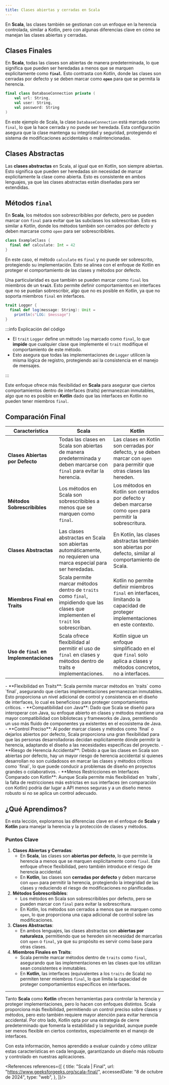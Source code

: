 ```yaml
---
title: Clases abiertas y cerradas en Scala
---
```



<ReadingTime />
<GithubRepoLink user="r8vnhill" repo="" />

En **Scala**, las clases también se gestionan con un enfoque en la herencia controlada, similar a Kotlin, pero con algunas diferencias clave en cómo se manejan las clases abiertas y cerradas.
 
## Clases Finales

En **Scala**, todas las clases son abiertas de manera predeterminada, lo que significa que pueden ser heredadas a menos que se marquen explícitamente como **`final`**. Esto contrasta con Kotlin, donde las clases son cerradas por defecto y se deben marcar como **`open`** para que se permita la herencia.

```scala showLineNumbers
final class DatabaseConnection private (
    val url: String, 
    val user: String, 
    val password: String
)
```

En este ejemplo de Scala, la clase `DatabaseConnection` está marcada como `final`, lo que la hace cerrada y no puede ser heredada. Esta configuración asegura que la clase mantenga su integridad y seguridad, protegiendo el sistema de modificaciones accidentales o malintencionadas.

## Clases Abstractas

Las **clases abstractas** en Scala, al igual que en Kotlin, son siempre abiertas. Esto significa que pueden ser heredadas sin necesidad de marcar explícitamente la clase como abierta. Esto es consistente en ambos lenguajes, ya que las clases abstractas están diseñadas para ser extendidas.

## Métodos `final`

En **Scala**, los métodos son sobrescribibles por defecto, pero se pueden marcar con `final` para evitar que las subclases los sobrescriban. Esto es similar a Kotlin, donde los métodos también son cerrados por defecto y deben marcarse como `open` para ser sobrescribibles.

```scala showLineNumbers
class ExampleClass {
  final def calculate: Int = 42
}
```


En este caso, el método `calculate` es `final` y no puede ser sobrescrito, protegiendo su implementación. Esto se alinea con el enfoque de Kotlin en proteger el comportamiento de las clases y métodos por defecto.

Una particularidad es que también se pueden marcar como `final` los miembros de un **`trait`**. Esto permite definir comportamientos en interfaces que no se puedan sobrescribir, algo que no es posible en Kotlin, ya que no soporta miembros `final` en interfaces.

```scala showLineNumbers
trait Logger {
  final def log(message: String): Unit = 
    println(s"LOG: $message")
}
```

:::info Explicación del código

- El `trait` `Logger` define un método `log` marcado como `final`, lo que **impide** que cualquier clase que implemente el `trait` modifique el comportamiento de este método.
- Esto asegura que todas las implementaciones de `Logger` utilicen la misma lógica de registro, protegiendo así la consistencia en el manejo de mensajes.

:::

Este enfoque ofrece más flexibilidad en **Scala** para asegurar que ciertos comportamientos dentro de interfaces (traits) permanezcan inmutables, algo que no es posible en **Kotlin** dado que las interfaces en Kotlin no pueden tener miembros `final`.

## Comparación Final

| **Característica**              | **Scala**                                                                                                                  | **Kotlin**                                                                                                                 |
|--------------------------------|----------------------------------------------------------------------------------------------------------------------------|---------------------------------------------------------------------------------------------------------------------------|
| **Clases Abiertas por Defecto**| Todas las clases en Scala son abiertas de manera predeterminada y deben marcarse con `final` para evitar la herencia.     | Las clases en Kotlin son cerradas por defecto, y se deben marcar con `open` para permitir que otras clases las hereden.   |
| **Métodos Sobrescribibles**    | Los métodos en Scala son sobrescribibles a menos que se marquen como `final`.                                              | Los métodos en Kotlin son cerrados por defecto y deben marcarse como `open` para permitir la sobrescritura.               |
| **Clases Abstractas**          | Las clases abstractas en Scala son abiertas automáticamente, no requieren una marca especial para ser heredadas.           | En Kotlin, las clases abstractas también son abiertas por defecto, similar al comportamiento de Scala.                     |
| **Miembros Final en Traits**   | Scala permite marcar métodos dentro de `traits` como `final`, impidiendo que las clases que implementen el `trait` los sobrescriban. | Kotlin no permite definir miembros `final` en interfaces, limitando la capacidad de proteger implementaciones en este contexto. |
| **Uso de `final` en Implementaciones**| Scala ofrece flexibilidad al permitir el uso de `final` en clases y métodos dentro de traits e implementaciones.        | Kotlin sigue un enfoque simplificado en el que `final` solo aplica a clases y métodos concretos, no a interfaces.         |

<ProCons>
    <Pros>
        - **Flexibilidad en Traits**: Scala permite marcar métodos en `traits` como `final`, asegurando que ciertas implementaciones permanezcan inmutables. Esto proporciona un nivel adicional de control y consistencia en el diseño de interfaces, lo cual es beneficioso para proteger comportamientos críticos.
        - **Compatibilidad con Java**: Dado que Scala se diseñó para interoperar con Java, su enfoque abierto en clases y métodos mantiene una mayor compatibilidad con bibliotecas y frameworks de Java, permitiendo un uso más fluido de componentes ya existentes en el ecosistema de Java.
        - **Control Preciso**: Al poder marcar clases y métodos como `final` o dejarlos abiertos por defecto, Scala proporciona una gran flexibilidad para que las personas desarrolladoras decidan explícitamente dónde permitir la herencia, adaptando el diseño a las necesidades específicas del proyecto.
    </Pros>
    <Cons>
        - **Riesgo de Herencia Accidental**: Debido a que las clases en Scala son abiertas por defecto, hay un mayor riesgo de herencia accidental si quienes desarrollan no son cuidadosos en marcar las clases y métodos críticos como `final`, lo que puede conducir a problemas de diseño en proyectos grandes o colaborativos.
        - **Menos Restricciones en Interfaces Comparado con Kotlin**: Aunque Scala permite más flexibilidad en `traits`, la falta de restricciones más estrictas en sus interfaces (en comparación con Kotlin) podría dar lugar a API menos seguras y a un diseño menos robusto si no se aplica un control adecuado.
    </Cons>
</ProCons>

## ¿Qué Aprendimos?

En esta lección, exploramos las diferencias clave en el enfoque de **Scala** y **Kotlin** para manejar la herencia y la protección de clases y métodos.

### Puntos Clave

1. **Clases Abiertas y Cerradas**:
   - En **Scala**, las clases son **abiertas por defecto**, lo que permite la herencia a menos que se marquen explícitamente como `final`. Este enfoque ofrece flexibilidad, pero también introduce el riesgo de herencia accidental.
   - En **Kotlin**, las clases son **cerradas por defecto** y deben marcarse con `open` para permitir la herencia, protegiendo la integridad de las clases y reduciendo el riesgo de modificaciones no planificadas.
2. **Métodos Sobrescribibles**:
   - Los métodos en Scala son sobrescribibles por defecto, pero se pueden marcar con `final` para evitar la sobrescritura. 
   - En Kotlin, los métodos son cerrados a menos que se marquen como `open`, lo que proporciona una capa adicional de control sobre las modificaciones.
3. **Clases Abstractas**:
   - En ambos lenguajes, las clases abstractas son **abiertas por naturaleza**, permitiendo que se hereden sin necesidad de marcarlas con `open` o `final`, ya que su propósito es servir como base para otras clases.
4. **Miembros Finales en Traits**:
   - Scala permite marcar métodos dentro de `traits` como `final`, asegurando que las implementaciones en las clases que los utilizan sean consistentes e inmutables.
   - En **Kotlin**, las interfaces (equivalentes a los `traits` de Scala) no permiten tener miembros `final`, lo que limita la capacidad de proteger comportamientos específicos en interfaces.

---

Tanto **Scala** como **Kotlin** ofrecen herramientas para controlar la herencia y proteger implementaciones, pero lo hacen con enfoques distintos. Scala proporciona más flexibilidad, permitiendo un control preciso sobre clases y métodos, pero esto también requiere mayor atención para evitar herencia accidental. Por otro lado, Kotlin opta por una estrategia de cierre predeterminado que fomenta la estabilidad y la seguridad, aunque puede ser menos flexible en ciertos contextos, especialmente en el manejo de interfaces.

Con esta información, hemos aprendido a evaluar cuándo y cómo utilizar estas características en cada lenguaje, garantizando un diseño más robusto y controlado en nuestras aplicaciones.

<References references={[
  {
      title: "Scala | Final",
      url: "https://www.geeksforgeeks.org/scala-final/",
      accessedDate: "8 de octubre de 2024",
      type: "web",
  },
]}/>
